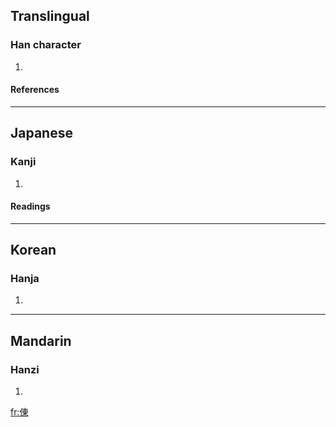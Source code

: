 ==Translingual==
===Han character===
{{Han char|rn=9|rad=人|as=08|sn=10|four=|canj=人木田 (ODW)}}
# {{defn|Han}}
====References====
{{Han ref|kx=0109.110|dkj=00801|dj=0232.090|hdz=10172.040|uh=5032|ud=20530}}
----
==Japanese==
===Kanji===
{{ja-kanji|grade=|rs=人08}}
# {{defn|Japanese}}
====Readings====
{{ja-readings|on=[[とう]] (tō), [[つ]] (tsu)|kun=[[おろかなさま]] (orokanasama)}}
----
==Korean==
===Hanja===
{{ko-hanja|hangeul=동|rv=dong|mr=tong}}
# {{defn|Korean}}
----
==Mandarin==
===Hanzi===
{{cmn-hanzi|pin=[[dōng]] ([[dong1]])|wg=tung<sup>1</sup>}}
# {{defn|Mandarin}}

[[fr:倲]]